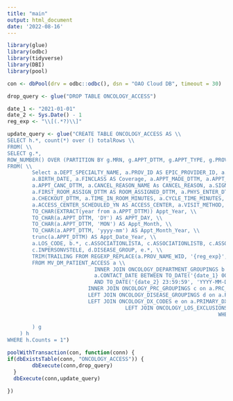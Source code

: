 ```yaml
---
title: "main"
output: html_document
date: '2022-08-16'
---
```



```r
library(glue)
library(odbc)
library(tidyverse)
library(DBI)
library(pool)

con <- dbPool(drv = odbc::odbc(), dsn = "OAO Cloud DB", timeout = 30)

drop_query <- glue("DROP TABLE ONCOLOGY_ACCESS")

date_1 <- "2021-01-01"
date_2 <- Sys.Date() - 1
reg_exp <- "\\[(.*?)\\]"

update_query <- glue("CREATE TABLE ONCOLOGY_ACCESS AS \\
SELECT h.*, count(*) over () totalRows \\
FROM( \\
SELECT g.*, 
ROW_NUMBER() OVER (PARTITION BY g.MRN, g.APPT_DTTM, g.APPT_TYPE, g.PROVIDER, g.APPT_STATUS ORDER BY g.MRN, g.APPT_DTTM, g.APPT_TYPE, g.PROVIDER, g.APPT_STATUS) AS Counts \\
FROM( \\
        Select a.DEPT_SPECIALTY_NAME, a.PROV_ID AS EPIC_PROVIDER_ID, a.REFERRING_PROV_NAME_WID AS REF_PROVIDER, a.MRN, a.PAT_NAME AS Patient_Name, a.ZIP_CODE, \\
        a.BIRTH_DATE, a.FINCLASS AS Coverage, a.APPT_MADE_DTTM, a.APPT_DTTM, a.PRC_NAME AS APPT_TYPE, a.APPT_LENGTH AS APPT_DUR, a.DERIVED_STATUS_DESC AS APPT_STATUS, \\
        a.APPT_CANC_DTTM, a.CANCEL_REASON_NAME As CANCEL_REASON, a.SIGNIN_DTTM, a.PAGED_DTTM, a.CHECKIN_DTTM, a.ARVL_LIST_REMOVE_DTTM AS ARRIVAL_REMOVE_DTTM, a.ROOMED_DTTM, \\
        a.FIRST_ROOM_ASSIGN_DTTM AS ROOM_ASSIGNED_DTTM, a.PHYS_ENTER_DTTM AS PROVIDERIN_DTTM, a.VISIT_END_DTTM, \\
        a.CHECKOUT_DTTM, a.TIME_IN_ROOM_MINUTES, a.CYCLE_TIME_MINUTES, a.VIS_NEW_TO_DEP_YN AS NEW_PT, a.LOS_NAME AS CLASS_PT, a.APPT_ENTRY_USER_NAME_WID AS APPT_SOURCE, \\
        a.ACCESS_CENTER_SCHEDULED_YN AS ACCESS_CENTER, a.VISIT_METHOD, a.VISIT_PROV_STAFF_RESOURCE_C AS RESOURCES, \\
        TO_CHAR(EXTRACT(year from a.APPT_DTTM)) Appt_Year, \\
        TO_CHAR(a.APPT_DTTM, 'DY') AS APPT_DAY, \\
        TO_CHAR(a.APPT_DTTM, 'MON') AS Appt_Month, \\
        TO_CHAR(a.APPT_DTTM, 'yyyy-mm') AS Appt_Month_Year, \\
        trunc(a.APPT_DTTM) AS Appt_Date_Year, \\
        a.LOS_CODE, b.*, c.ASSOCIATIONLISTA, c.ASSOCIATIONLISTB, c.ASSOCIATIONLISTT, \\
        c.INPERSONVSTELE, d.DISEASE_GROUP, e.*, \\
        TRIM(TRAILING FROM REGEXP_REPLACE(a.PROV_NAME_WID, '{reg_exp}', '')) AS Provider \\
        FROM MV_DM_PATIENT_ACCESS a \\
                            INNER JOIN ONCOLOGY_DEPARTMENT_GROUPINGS b on a.DEPARTMENT_ID = b.DEPARTMENT_ID and \\
                            a.CONTACT_DATE BETWEEN TO_DATE('{date_1} 00:00:00', 'YYYY-MM-DD HH24:MI:SS') \\
                            AND TO_DATE('{date_2} 23:59:59', 'YYYY-MM-DD HH24:MI:SS') \\
                          INNER JOIN ONCOLOGY_PRC_GROUPINGS c on a.PRC_NAME = c.PRC_NAME \\
                          LEFT JOIN ONCOLOGY_DISEASE_GROUPINGS d on a.PROV_ID = d.EPIC_PROVIDER_ID \\
                          LEFT JOIN ONCOLOGY_DX_CODES e on a.PRIMARY_DX_CODE = e.PRIMARY_DX_CODE \\
                                      LEFT JOIN ONCOLOGY_LOS_EXCLUSIONS f on a.LOS_CODE = f.LOS_CODE \\
                                                                    WHERE f.LOS_CODE IS NULL \\
                                                                    
        ) g 
    ) h 
WHERE h.Counts = 1")

poolWithTransaction(con, function(conn) {
if(dbExistsTable(conn, "ONCOLOGY_ACCESS")) {
        dbExecute(conn,drop_query)
  }
  dbExecute(conn,update_query)
  
})

```

